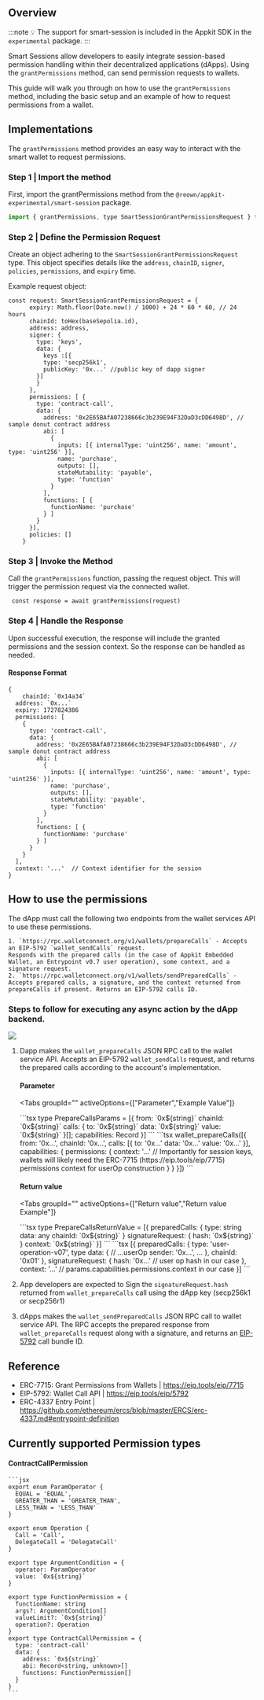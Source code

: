 
## Overview

:::note
💡 The support for smart-session is included in the Appkit SDK in the `experimental` package.
:::

Smart Sessions allow developers to easily integrate session-based permission handling within their decentralized applications (dApps). Using the `grantPermissions` method, can send permission requests to wallets.

This guide will walk you through on how to use the `grantPermissions` method, including the basic setup and an example of how to request permissions from a wallet.

## Implementations

The `grantPermissions` method provides an easy way to interact with the smart wallet to request permissions.

### Step 1 | Import the method
First, import the grantPermissions method from the `@reown/appkit-experimental/smart-session` package.

```javascript
import { grantPermissions, type SmartSessionGrantPermissionsRequest } from '@reown/appkit-experimental/smart-session'
```

### Step 2 | Define the Permission Request

Create an object adhering to the `SmartSessionGrantPermissionsRequest` type. This object specifies details like the `address`, `chainID`, `signer`, `policies`, `permissions`, and `expiry` time.
    
Example request object:

```tsx
const request: SmartSessionGrantPermissionsRequest = {
      expiry: Math.floor(Date.now() / 1000) + 24 * 60 * 60, // 24 hours
      chainId: toHex(baseSepolia.id),
      address: address,
      signer: {
        type: 'keys',
        data: {
          keys :[{
          type: 'secp256k1',
          publicKey: '0x...' //public key of dapp signer
        }]
        }
      },
      permissions: [ {
        type: 'contract-call',
        data: {
          address: '0x2E65BAfA07238666c3b239E94F32DaD3cDD6498D', // sample donut contract address
          abi: [
            {
              inputs: [{ internalType: 'uint256', name: 'amount', type: 'uint256' }],
              name: 'purchase',
              outputs: [],
              stateMutability: 'payable',
              type: 'function'
            }
          ],
          functions: [ {
            functionName: 'purchase'
          } ]
        }
      }],
      policies: []
    }
```

### Step 3 | Invoke the Method

Call the `grantPermissions` function, passing the request object. This will trigger the permission request via the connected wallet.

```tsx
 const response = await grantPermissions(request)
```

### Step 4 | Handle the Response

Upon successful execution, the response will include the granted permissions and the session context. So the response can be handled as needed.

#### Response Format

```tsx
{
	chainId: `0x14a34`
  address: `0x...`
  expiry: 1727824386
  permissions: [
    {
      type: 'contract-call',
      data: {
        address: '0x2E65BAfA07238666c3b239E94F32DaD3cDD6498D', // sample donut contract address
        abi: [
          {
            inputs: [{ internalType: 'uint256', name: 'amount', type: 'uint256' }],
            name: 'purchase',
            outputs: [],
            stateMutability: 'payable',
            type: 'function'
          }
        ],
        functions: [ {
          functionName: 'purchase'
        } ]
      }
    }
  ],
  context: '...'  // Context identifier for the session
}
```

## How to use the permissions

The dApp must call the following two endpoints from the wallet services API to use these permissions.

    1. `https://rpc.walletconnect.org/v1/wallets/prepareCalls` - Accepts an EIP-5792 `wallet_sendCalls` request.
    Responds with the prepared calls (in the case of Appkit Embedded Wallet, an Entrypoint v0.7 user operation), some context, and a signature request.
    2. `https://rpc.walletconnect.org/v1/wallets/sendPreparedCalls` - Accepts prepared calls, a signature, and the context returned from prepareCalls if present. Returns an EIP-5792 calls ID.
    
### Steps to follow for executing any async action by the dApp backend.

<img src="/assets/smart-sessions.jpg" />

1. Dapp makes the `wallet_prepareCalls` JSON RPC call to the wallet service API. Accepts an EIP-5792 `wallet_sendCalls` request, and returns the prepared calls according to the account's implementation.

    #### Parameter 
    <Tabs
        groupId=""
        activeOptions={["Parameter","Example Value"]}
    >
    <TabItem value="Parameter">
            ```tsx
            type PrepareCallsParams = [{
            from: `0x${string}`
            chainId: `0x${string}`
            calls: {
                to: `0x${string}`
                data: `0x${string}`
                value: `0x${string}`
            }[];
            capabilities: Record<string, any>
            }]
            ```
    </TabItem>
    <TabItem value="Example Value">
            ```tsx
            wallet_prepareCalls([{
                from: '0x...',
                chainId: '0x...',
                calls: [{
                    to: '0x...'
                    data: '0x...'
                    value: '0x...'
                }],
                capabilities: {
                    permissions: {
                    context: '...' // Importantly for session keys, wallets will likely need the ERC-7715 (https://eip.tools/eip/7715) permissions context for userOp construction
                    }
                }
            }])
            ```
    </TabItem>
    </Tabs>


    #### Return value 
    <Tabs
        groupId=""
        activeOptions={["Return value","Return value Example"]}
    >
    <TabItem value="Return value">
            ```tsx
            type PrepareCallsReturnValue = [{
                preparedCalls: {
                    type: string
                    data: any
                    chainId: `0x${string}`
                }
                signatureRequest: {  
                    hash: `0x${string}`
                }
                context: `0x${string}`
            }]
            ```
    </TabItem>
    <TabItem value="Return value Example">
            ```tsx
            [{
                preparedCalls: {
                    type: 'user-operation-v07', type
                    data: { // ...userOp
                    sender: '0x...',
                    ...
                    },
                    chainId: '0x01'
                },
                signatureRequest: {  
                    hash: '0x...' // user op hash in our case
                },
                context: '...' // params.capabilities.permissions.context in our case
            }]
            ```
    </TabItem>
    </Tabs>

2. App developers are expected to Sign the `signatureRequest.hash` returned from `wallet_prepareCalls` call using the dApp key (secp256k1 or secp256r1)

3. dApps makes the `wallet_sendPreparedCalls` JSON RPC call to wallet service API. The RPC accepts the prepared response from `wallet_prepareCalls` request along with a signature, and returns an [EIP-5792](https://eip.tools/eip/5792) call bundle ID.

## Reference

- ERC-7715: Grant Permissions from Wallets | https://eip.tools/eip/7715
- EIP-5792: Wallet Call API | https://eip.tools/eip/5792
- ERC-4337 Entry Point | https://github.com/ethereum/ercs/blob/master/ERCS/erc-4337.md#entrypoint-definition


## Currently supported Permission types

#### ContractCallPermission
    
    ```jsx
    export enum ParamOperator {
      EQUAL = 'EQUAL',
      GREATER_THAN = 'GREATER_THAN',
      LESS_THAN = 'LESS_THAN'
    }
    
    export enum Operation {
      Call = 'Call',
      DelegateCall = 'DelegateCall'
    }
    
    export type ArgumentCondition = {
      operator: ParamOperator
      value: `0x${string}`
    }
    
    export type FunctionPermission = {
      functionName: string
      args?: ArgumentCondition[]
      valueLimit?: `0x${string}`
      operation?: Operation
    }
    export type ContractCallPermission = {
      type: 'contract-call'
      data: {
        address: `0x${string}`
        abi: Record<string, unknown>[]
        functions: FunctionPermission[]
      }
    }
    ```
 
